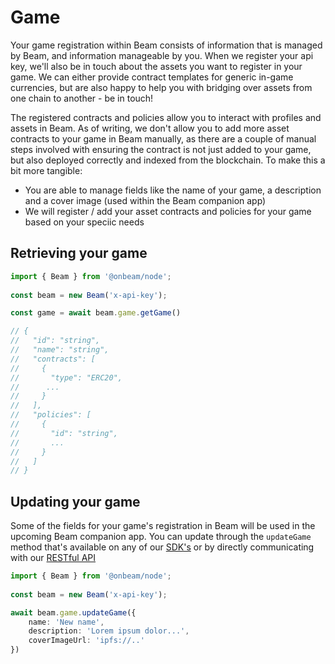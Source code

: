 # Game

Your game registration within Beam consists of information that is managed by Beam, and information manageable by you. When we register your api key, we'll also be in touch about the assets you want to register in your game. We can either provide contract templates for generic in-game currencies, but are also happy to help you with bridging over assets from one chain to another - be in touch!

The registered contracts and policies allow you to interact with profiles and assets in Beam. As of writing, we don't allow you to add more asset contracts to your game in Beam manually, as there are a couple of manual steps involved with ensuring the contract is not just added to your game, but also deployed correctly and indexed from the blockchain. To make this a bit more tangible:

* You are able to manage fields like the name of your game, a description and a cover image (used within the Beam companion app)
* We will register / add your asset contracts and policies for your game based on your speciic needs


## Retrieving your game

```typescript
import { Beam } from '@onbeam/node';
 
const beam = new Beam('x-api-key');

const game = await beam.game.getGame()

// {
//   "id": "string",
//   "name": "string",
//   "contracts": [
//     {
//       "type": "ERC20",
//      ...
//     }
//   ],
//   "policies": [
//     {
//       "id": "string",
//       ...
//     }
//   ]
// }
```

## Updating your game

Some of the fields for your game's registration in Beam will be used in the upcoming Beam companion app. You can update through the `updateGame` method that's available on any of our [SDK's](/service/sdk) or by directly communicating with our [RESTful API](/service/full-api-reference)

```typescript
import { Beam } from '@onbeam/node';
 
const beam = new Beam('x-api-key');

await beam.game.updateGame({
    name: 'New name',
    description: 'Lorem ipsum dolor...',
    coverImageUrl: 'ipfs://..'
})
```